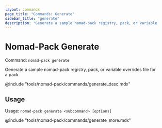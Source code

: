 ```yaml
---
layout: commands
page_title: "Commands: Generate"
sidebar_title: "generate"
description: "Generate a sample nomad-pack registry, pack, or variable overrides file for a pack."
---
```


# Nomad-Pack Generate

Command: `nomad-pack generate`

Generate a sample nomad-pack registry, pack, or variable overrides file for a pack.

@include "tools/nomad-pack/commands/generate_desc.mdx"

## Usage

Usage: `nomad-pack generate <subcommand> [options]`

@include "tools/nomad-pack/commands/generate_more.mdx"
